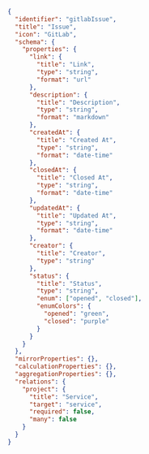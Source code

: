 ```json
{
  "identifier": "gitlabIssue",
  "title": "Issue",
  "icon": "GitLab",
  "schema": {
    "properties": {
      "link": {
        "title": "Link",
        "type": "string",
        "format": "url"
      },
      "description": {
        "title": "Description",
        "type": "string",
        "format": "markdown"
      },
      "createdAt": {
        "title": "Created At",
        "type": "string",
        "format": "date-time"
      },
      "closedAt": {
        "title": "Closed At",
        "type": "string",
        "format": "date-time"
      },
      "updatedAt": {
        "title": "Updated At",
        "type": "string",
        "format": "date-time"
      },
      "creator": {
        "title": "Creator",
        "type": "string"
      },
      "status": {
        "title": "Status",
        "type": "string",
        "enum": ["opened", "closed"],
        "enumColors": {
          "opened": "green",
          "closed": "purple"
        }
      }
    }
  },
  "mirrorProperties": {},
  "calculationProperties": {},
  "aggregationProperties": {},
  "relations": {
    "project": {
      "title": "Service",
      "target": "service",
      "required": false,
      "many": false
    }
  }
}
```